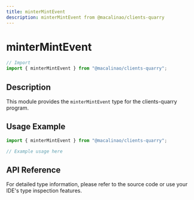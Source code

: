 ```yaml
---
title: minterMintEvent
description: minterMintEvent from @macalinao/clients-quarry
---
```


# minterMintEvent

```typescript
// Import
import { minterMintEvent } from "@macalinao/clients-quarry";
```

## Description

This module provides the `minterMintEvent` type for the clients-quarry program.

## Usage Example

```typescript
import { minterMintEvent } from "@macalinao/clients-quarry";

// Example usage here
```

## API Reference

For detailed type information, please refer to the source code or use your IDE's type inspection features.

